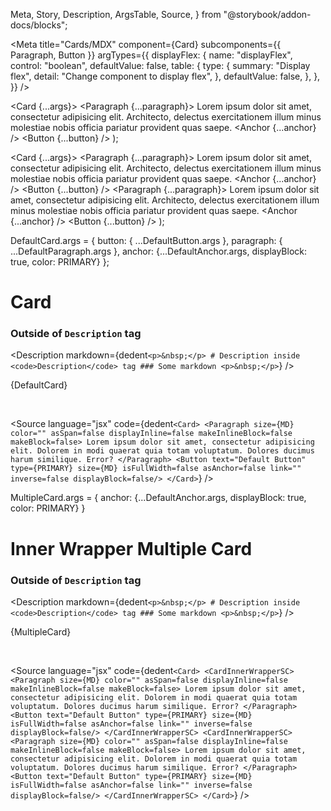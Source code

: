   Meta,
  Story,
  Description,
  ArgsTable,
  Source,
} from "@storybook/addon-docs/blocks";


<Meta
  title="Cards/MDX"
  component={Card}
  subcomponents={{ Paragraph, Button }}
  argTypes={{
    displayFlex: {
      name: "displayFlex",
      control: "boolean",
      defaultValue: false,
      table: {
        type: {
          summary: "Display flex",
          detail: "Change component to display flex",
        },
        defaultValue: false,
      },
    },
  }}
/>

  <Card {...args}>
    <Paragraph {...paragraph}>
      Lorem ipsum dolor sit amet, consectetur adipisicing elit. Architecto,
      delectus exercitationem illum minus molestiae nobis officia pariatur
      provident quas saepe.
    </Paragraph>
	  <Anchor {...anchor} />
    <Button {...button} />
  </Card>
);

  <Card {...args}>
    <CardInnerWrapperSC>
      <Paragraph {...paragraph}>
        Lorem ipsum dolor sit amet, consectetur adipisicing elit. Architecto,
        delectus exercitationem illum minus molestiae nobis officia pariatur
        provident quas saepe.
      </Paragraph>
	    <Anchor {...anchor} />
      <Button {...button} />
    </CardInnerWrapperSC>
    <CardInnerWrapperSC>
      <Paragraph {...paragraph}>
        Lorem ipsum dolor sit amet, consectetur adipisicing elit. Architecto,
        delectus exercitationem illum minus molestiae nobis officia pariatur
        provident quas saepe.
      </Paragraph>
	    <Anchor {...anchor} />
      <Button {...button} />
    </CardInnerWrapperSC>
  </Card>
);

DefaultCard.args = {
  button: { ...DefaultButton.args },
  paragraph: { ...DefaultParagraph.args },
	anchor: {...DefaultAnchor.args, displayBlock: true, color: PRIMARY}
};

# Card

### Outside of `Description` tag

<Description
	markdown={dedent`
		<p>&nbsp;</p>
		# Description inside <code>Description</code> tag
		### Some markdown
		<p>&nbsp;</p>
	`}
/>

<Story name="Default Card">{DefaultCard}</Story>

<p>&nbsp;</p>

<ArgsTable story="Default Card" />

<Source
  language="jsx"
  code={dedent`
		<Card>
			<Paragraph size={MD} color="" asSpan=false displayInline=false makeInlineBlock=false makeBlock=false>
				Lorem ipsum dolor sit amet, consectetur adipisicing elit. Dolorem in modi quaerat quia totam voluptatum. Dolores ducimus harum similique. Error?
			</Paragraph>
			<Button text="Default Button" type={PRIMARY} size={MD} isFullWidth=false asAnchor=false link="" inverse=false displayBlock=false/>
		</Card>
	`}
/>

MultipleCard.args = {
	anchor: {...DefaultAnchor.args, displayBlock: true, color: PRIMARY}
}

# Inner Wrapper Multiple Card

### Outside of `Description` tag

<Description
	markdown={dedent`
		<p>&nbsp;</p>
		# Description inside <code>Description</code> tag
		### Some markdown
		<p>&nbsp;</p>
	`}
/>

<Story name="Multiple Card">{MultipleCard}</Story>

<p>&nbsp;</p>

<ArgsTable story="Multiple Card" />

<Source
	language="jsx"
	code={dedent`
		<Card>
			<CardInnerWrapperSC>
				<Paragraph size={MD} color="" asSpan=false displayInline=false makeInlineBlock=false makeBlock=false>
					Lorem ipsum dolor sit amet, consectetur adipisicing elit. Dolorem in modi quaerat quia totam voluptatum. Dolores ducimus harum similique. Error?
				</Paragraph>
				<Button text="Default Button" type={PRIMARY} size={MD} isFullWidth=false asAnchor=false link="" inverse=false displayBlock=false/>
			</CardInnerWrapperSC>
			<CardInnerWrapperSC>
				<Paragraph size={MD} color="" asSpan=false displayInline=false makeInlineBlock=false makeBlock=false>
					Lorem ipsum dolor sit amet, consectetur adipisicing elit. Dolorem in modi quaerat quia totam voluptatum. Dolores ducimus harum similique. Error?
				</Paragraph>
				<Button text="Default Button" type={PRIMARY} size={MD} isFullWidth=false asAnchor=false link="" inverse=false displayBlock=false/>
			</CardInnerWrapperSC>
		</Card>
	`}
/>
